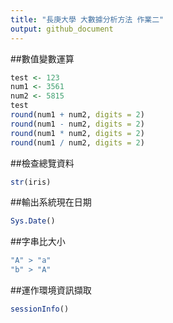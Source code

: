 ```yaml
---
title: "長庚大學 大數據分析方法 作業二"
output: github_document
---
```


##數值變數運算
```r
test <- 123
num1 <- 3561
num2 <- 5815
test
round(num1 + num2, digits = 2)
round(num1 - num2, digits = 2)
round(num1 * num2, digits = 2)
round(num1 / num2, digits = 2)
```

##檢查總覽資料
```r
str(iris)
```

##輸出系統現在日期
```r
Sys.Date()
```

##字串比大小
```r
"A" > "a"
"b" > "A"
```

##運作環境資訊擷取
```r
sessionInfo()
```



